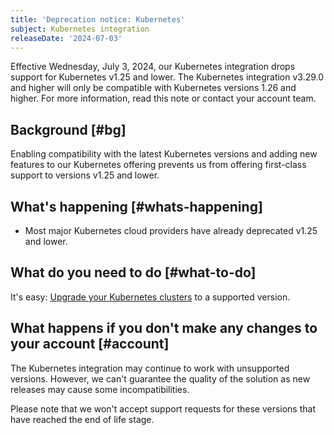 ```yaml
---
title: 'Deprecation notice: Kubernetes'
subject: Kubernetes integration
releaseDate: '2024-07-03'
---
```


Effective Wednesday, July 3, 2024, our Kubernetes integration drops support for Kubernetes v1.25 and lower. The Kubernetes integration v3.29.0 and higher will only be compatible with Kubernetes versions 1.26 and higher. For more information, read this note or contact your account team.

## Background [#bg]

Enabling compatibility with the latest Kubernetes versions and adding new features to our Kubernetes offering prevents us from offering first-class support to versions v1.25 and lower.

## What's happening [#whats-happening]

* Most major Kubernetes cloud providers have already deprecated v1.25 and lower.

## What do you need to do [#what-to-do]

It's easy: [Upgrade your Kubernetes clusters](/docs/integrations/kubernetes-integration/installation/kubernetes-installation-configuration#update) to a supported version.

## What happens if you don't make any changes to your account [#account]

The Kubernetes integration may continue to work with unsupported versions. However, we can't guarantee the quality of the solution as new releases may cause some incompatibilities.

Please note that we won't accept support requests for these versions that have reached the end of life stage.
